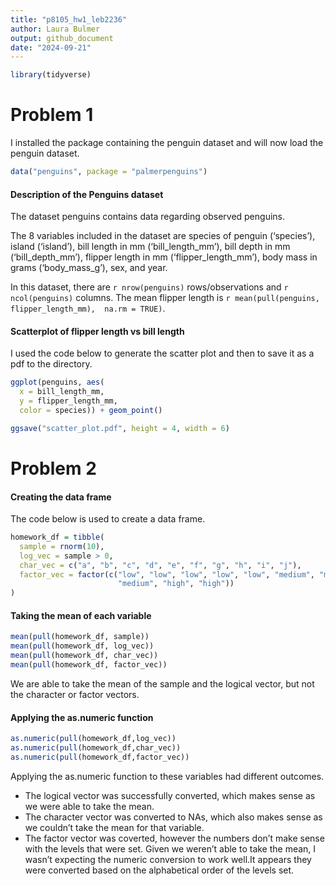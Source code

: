 ```yaml
---
title: "p8105_hw1_leb2236"
author: Laura Bulmer
output: github_document
date: "2024-09-21"
---
```


```r
library(tidyverse)
```

# Problem 1

I installed the package containing the penguin dataset and will now 
load the penguin dataset.

```r
data("penguins", package = "palmerpenguins")
```

#### Description of the Penguins dataset

The dataset penguins contains data regarding observed penguins.

The 8 variables included in the dataset are species of penguin ('species'), 
island ('island'), bill 
length in mm ('bill_length_mm'), bill depth in mm ('bill_depth_mm'), flipper
length in mm ('flipper_length_mm'), body mass in grams ('body_mass_g'), 
sex, and year.

In this dataset, there are `r nrow(penguins)` rows/observations
and `r ncol(penguins)` columns. 
The mean flipper length is `r mean(pull(penguins, flipper_length_mm), 
na.rm = TRUE)`. 

#### Scatterplot of flipper length vs bill length

I used the code below to generate the scatter plot and then to save it
as a pdf to the directory.

```r
ggplot(penguins, aes(
  x = bill_length_mm, 
  y = flipper_length_mm,
  color = species)) + geom_point()

ggsave("scatter_plot.pdf", height = 4, width = 6)
```

# Problem 2

#### Creating the data frame

The code below is used to create a data frame.

```r
homework_df = tibble(
  sample = rnorm(10),
  log_vec = sample > 0,
  char_vec = c("a", "b", "c", "d", "e", "f", "g", "h", "i", "j"),
  factor_vec = factor(c("low", "low", "low", "low", "low", "medium", "medium",
                        "medium", "high", "high"))
)
```

#### Taking the mean of each variable

```r
mean(pull(homework_df, sample))
mean(pull(homework_df, log_vec))
mean(pull(homework_df, char_vec))
mean(pull(homework_df, factor_vec))
```

We are able to take the mean of the sample and the logical vector,
but not the character or factor vectors.

#### Applying the as.numeric function

```r
as.numeric(pull(homework_df,log_vec))
as.numeric(pull(homework_df,char_vec))
as.numeric(pull(homework_df,factor_vec))
```

Applying the as.numeric function to these variables had different outcomes. 

* The logical vector was successfully converted, which makes sense as we were 
able to take the mean. 
* The character vector was converted to NAs, which also 
makes sense as we couldn't take the mean for that variable. 
* The factor vector was coverted, however the numbers don't make sense with the 
levels that were set. Given we weren't able to take the mean, I wasn't 
expecting the numeric conversion to work well.It appears they were converted 
based on the alphabetical order of the levels set.

